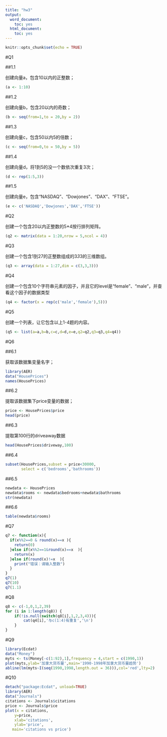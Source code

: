 ```yaml
---
title: "hw3"
output:
  word_document:
    toc: yes
  html_document:
    toc: yes
---
```


```r
knitr::opts_chunk$set(echo = TRUE)
```

#Q1

##1.1 

创建向量a，包含10以内的正整数；

```r
(a <- 1:10)
```

##1.2

创建向量b，包含20以内的奇数；

```r
(b <- seq(from=1,to = 20,by = 2))
```

##1.3

创建向量c，包含50以内5的倍数；

```r
(c <- seq(from=0,to = 50,by = 5))
```

##1.4

创建向量d，将1到5的没一个数依次重复3次；

```r
(d <- rep(1:5,3))
```


##1.5

创建向量e，包含“NASDAQ”、“Dowjones”、“DAX”、“FTSE”。

```r
(e <- c('NASDAQ','Dowjones','DAX','FTSE'))
```

#Q2

创建一个包含20以内正整数的5*4按行排列矩阵。

```r
(q2 <- matrix(data = 1:20,nrow = 5,ncol = 4))
```

#Q3

创建一个包含1到27的正整数组成的3*3*3的三维数组。

```r
(q3 <- array(data = 1:27,dim = c(3,3,3)))
```

#Q4

创建一个包含10个字符串元素的因子，并且它的level是“female”、“male”，并查看这个因子的数据类型

```r
(q4 <- factor(x = rep(c('male','female'),5)))
```

#Q5

创建一个列表，让它包含以上1-4题的内容。

```r
(q5 <- list(a=a,b=b,c=c,d=d,e=e,q2=q2,q3=q3,q4=q4))
```

#Q6

##6.1

获取该数据集变量名字；

```r
library(AER)
data("HousePrices")
names(HousePrices)
```

##6.2

提取该数据集下price变量的数据；

```r
price <- HousePrices$price
head(price)
```

##6.3

提取第100行的driveaway数据

```r
head(HousePrices$driveway,100)
```

##6.4

```r
subset(HousePrices,subset = price<30000,
       select = c('bedrooms','bathrooms'))
```

##6.5

```r
newdata <- HousePrices
newdata$rooms <- newdata$bedrooms+newdata$bathrooms
str(newdata)
```

##6.6

```r
table(newdata$rooms)
```


#Q7

```r
q7 <- function(x){
  if(x%%2==0 & round(x)==x ){
    return(0)
  }else if(x%%2==1&round(x)==x  ){
    return(x)
  }else if(round(x)!=x  ){
    print("错误：请输入整数")
  }
}
q7(1)
q7(10)
q7(1.1)
```


#Q8


```r
q8 <- c(-1,0,1,2,39)
for (i in 1:length(q8)) {
	if(!is.null(switch(q8[i],1,2,3,4))){
		cat(q4[i],'与c(1:4)有重复','\n')
	}
}

```


#Q9

```r
library(Ecdat)
data("Money")
myts <- ts(Money[-c(1:92),1],frequency = 4,start = c(1990,1))
plot(myts,ylab='加拿大货币量',main='1990-1998年加拿大货币量趋势')
abline(lm(myts~I(seq(1990,1998,length.out = 36))),col='red',lty=2)
```

#Q10

```r
detach("package:Ecdat", unload=TRUE)
library(AER)
data("Journals")
citations <- Journals$citations
price <- Journals$price
plot(x = citations,
    y=price,
    xlab='citations',
    ylab='price',
   main='citations vs price')
```

